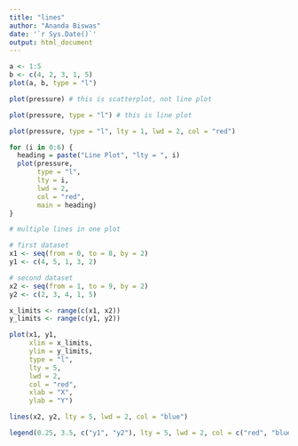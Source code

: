 ```yaml
---
title: "lines"
author: "Ananda Biswas"
date: '`r Sys.Date()`'
output: html_document
---
```


```r
a <- 1:5
b <- c(4, 2, 3, 1, 5)
plot(a, b, type = "l")
```

```r
plot(pressure) # this is scatterplot, not line plot
```

```r
plot(pressure, type = "l") # this is line plot
```

```r
plot(pressure, type = "l", lty = 1, lwd = 2, col = "red")
```

```r
for (i in 0:6) {
  heading = paste("Line Plot", "lty = ", i)
  plot(pressure, 
       type = "l", 
       lty = i, 
       lwd = 2, 
       col = "red", 
       main = heading)
}

```


```r
# multiple lines in one plot

# first dataset
x1 <- seq(from = 0, to = 8, by = 2)
y1 <- c(4, 5, 1, 3, 2)

# second dataset
x2 <- seq(from = 1, to = 9, by = 2)
y2 <- c(2, 3, 4, 1, 5)

x_limits <- range(c(x1, x2))
y_limits <- range(c(y1, y2))

plot(x1, y1, 
     xlim = x_limits,
     ylim = y_limits,
     type = "l",
     lty = 5,
     lwd = 2,
     col = "red",
     xlab = "X",
     ylab = "Y")

lines(x2, y2, lty = 5, lwd = 2, col = "blue")

legend(0.25, 3.5, c("y1", "y2"), lty = 5, lwd = 2, col = c("red", "blue"), bty = "n")
```